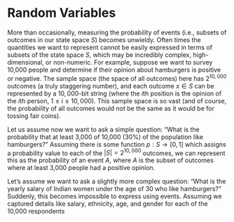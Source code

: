 # Random Variables

More than occasionally, measuring the probability of events (i.e., subsets of outcomes in our state space $S$) becomes unwieldy. Often times the quantities we want to represent cannot be easily expressed in terms of subsets of the state space $S$, which may be incredibly complex, high-dimensional, or non-numeric. For example, suppose we want to survey 10,000 people and determine if their opinion about hamburgers is positive or negative. The sample space (the space of all outcomes) here has $2^{10,000}$ outcomes (a truly staggering number), and each outcome $x \in S$ can be represented by a $10,000$-bit string (where the $i$th position is the opinion of the $i$th person, $1 \leq i \leq 10,000$). This sample space is so vast (and of course, the probability of all outcomes would not be the same as it would be for tossing fair coins).

Let us assume now we want to ask a simple question: "What is the probability that at least 3,000 of 10,000 (30%) of the population like hamburgers?" Assuming there is some function $p: S \rightarrow [0,1]$ which assigns a probability value to each of the $|S| = 2^{10,000}$ outcomes, we can represent this as the probability of an event $A$, where $A$ is the subset of outcomes where at least 3,000 people had a positive opinion.

Let’s assume we want to ask a slightly more complex question: "What is the yearly salary of Indian women under the age of 30 who like hamburgers?" Suddenly, this becomes impossible to express using events. Assuming we captured details like salary, ethnicity, age, and gender for each of the 10,000 respondents
